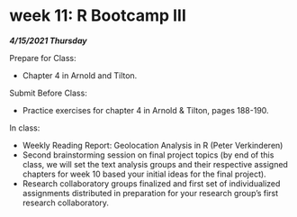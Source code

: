 # week 11: R Bootcamp III

***4/15/2021 Thursday***

Prepare for Class:

* Chapter 4 in Arnold and Tilton.

Submit Before Class:

* Practice exercises for chapter 4 in Arnold & Tilton, pages 188-190.

In class:

* Weekly Reading Report: Geolocation Analysis in R (Peter Verkinderen)
* Second brainstorming session on final project topics (by end of this class, we will set the text analysis groups and their respective assigned chapters for week 10 based your initial ideas for the final project).
* Research collaboratory groups finalized and first set of individualized assignments distributed in preparation for your research group’s first research collaboratory.
